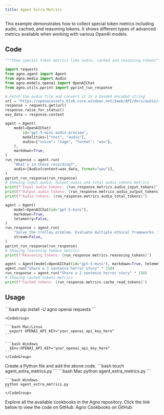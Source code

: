 ```yaml
---
title: Agent Extra Metrics
---
```


This example demonstrates how to collect special token metrics including audio, cached, and reasoning tokens. It shows different types of advanced metrics available when working with various OpenAI models.

## Code

```python agent_extra_metrics.py
"""Show special token metrics like audio, cached and reasoning tokens"""

import requests
from agno.agent import Agent
from agno.media import Audio
from agno.models.openai import OpenAIChat
from agno.utils.pprint import pprint_run_response

# Fetch the audio file and convert it to a base64 encoded string
url = "https://openaiassets.blob.core.windows.net/$web/API/docs/audio/alloy.wav"
response = requests.get(url)
response.raise_for_status()
wav_data = response.content

agent = Agent(
    model=OpenAIChat(
        id="gpt-5-mini-audio-preview",
        modalities=["text", "audio"],
        audio={"voice": "sage", "format": "wav"},
    ),
    markdown=True,
)
run_response = agent.run(
    "What's in these recording?",
    audio=[Audio(content=wav_data, format="wav")],
)
pprint_run_response(run_response)
# Showing input audio, output audio and total audio tokens metrics
print(f"Input audio tokens: {run_response.metrics.audio_input_tokens}")
print(f"Output audio tokens: {run_response.metrics.audio_output_tokens}")
print(f"Audio tokens: {run_response.metrics.audio_total_tokens}")

agent = Agent(
    model=OpenAIChat(id="gpt-5-mini"),
    markdown=True,
    telemetry=False,
)
run_response = agent.run(
    "Solve the trolley problem. Evaluate multiple ethical frameworks. Include an ASCII diagram of your solution.",
    stream=False,
)
pprint_run_response(run_response)
# Showing reasoning tokens metrics
print(f"Reasoning tokens: {run_response.metrics.reasoning_tokens}")

agent = Agent(model=OpenAIChat(id="gpt-5-mini"), markdown=True, telemetry=False)
agent.run("Share a 2 sentence horror story" * 150)
run_response = agent.run("Share a 2 sentence horror story" * 150)
# Showing cached tokens metrics
print(f"Cached tokens: {run_response.metrics.cache_read_tokens}")
```

## Usage

<Steps>
  <Snippet file="create-venv-step.mdx" />

  <Step title="Install libraries">
    ```bash
    pip install -U agno openai requests
    ```
  </Step>

  <Step title="Export your OpenAI API key">

    <CodeGroup>

    ```bash Mac/Linux
      export OPENAI_API_KEY="your_openai_api_key_here"
    ```

    ```bash Windows
      $Env:OPENAI_API_KEY="your_openai_api_key_here"
    ```
    </CodeGroup> 
  </Step>

  <Step title="Create a Python file">
    Create a Python file and add the above code.
    ```bash
    touch agent_extra_metrics.py
    ```
  </Step>

  <Step title="Run Agent">
    <CodeGroup>
    ```bash Mac
    python agent_extra_metrics.py
    ```
    
    ```bash Windows  
    python agent_extra_metrics.py
    ```
    </CodeGroup>
  </Step>

  <Step title="Find All Cookbooks">
  Explore all the available cookbooks in the Agno repository. Click the link below to view the code on GitHub:

  <Link href="https://github.com/agno-agi/agno/tree/main/cookbook/agents/other" target="_blank">
    Agno Cookbooks on GitHub
  </Link>
</Step>
</Steps>